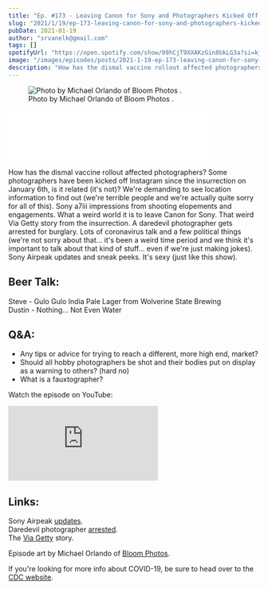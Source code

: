 ```yaml
---
title: "Ep. #173 - Leaving Canon for Sony and Photographers Kicked Off Instagram"
slug: "2021/1/19/ep-173-leaving-canon-for-sony-and-photographers-kicked-off-instagram"
pubDate: 2021-01-19
author: "srvanelk@gmail.com"
tags: []
spotifyUrl: "https://open.spotify.com/show/09hCjT9XXAKzGin8bkLG3a?si=kjRZvQ1JTb6Ov3HVzSSlWA"
image: "/images/episodes/posts/2021-1-19-ep-173-leaving-canon-for-sony-and-photographers-kicked-off-instagram/Michael+Orlando+-+2.webp"
description: "How has the dismal vaccine rollout affected photographers? Some photographers have been kicked off Instagram since the insurrection on January 6th, is it related (it's not)? We're demanding to see location information to find out (we're terrible people and we're actually quite sorry for all of this). Sony a7iii impressions from shooting elopements and engagements. What a weird world it is to leave Canon for Sony. That weird Via Getty story from the insurrection. A daredevil photographer gets arrested for burglary. Lots of coronavirus talk and a few political things (we're not sorry about that... it's been a weird time period and we think it's important to talk about that kind of stuff... even if we're just making jokes). Sony Airpeak updates and sneak peeks. It's sexy (just like this show)."
---
```


<figure>
  <img src="/images/episodes/posts/2021-1-19-ep-173-leaving-canon-for-sony-and-photographers-kicked-off-instagram/Michael+Orlando+-+2.webp" alt=" Photo by Michael Orlando of  Bloom Photos . " />
  <figcaption>Photo by Michael Orlando of  Bloom Photos .</figcaption>
</figure>
<iframe class="embedly-embed" src="//cdn.embedly.com/widgets/media.html?src=https%3A%2F%2Fanchor.fm%2Fweddingphotohangover%2Fembed%2Fepisodes%2FEp--173---Leaving-Canon-for-Sony-and-Photographers-Kicked-Off-Instagram-ep6s5t&display_name=Anchor+FM+Inc.&url=https%3A%2F%2Fanchor.fm%2Fweddingphotohangover%2Fepisodes%2FEp--173---Leaving-Canon-for-Sony-and-Photographers-Kicked-Off-Instagram-ep6s5t&image=https%3A%2F%2Fd3t3ozftmdmh3i.cloudfront.net%2Fproduction%2Fpodcast_uploaded_episode400%2F805714%2F805714-1611098469878-1721e3c60cb2f.jpg&key=61d05c9d54e8455ea7a9677c366be814&type=text%2Fhtml&schema=anchor&wmode=opaque" width="400" height="102" scrolling="no" title="Anchor FM Inc. embed" frameborder="0" allow="autoplay; fullscreen" allowfullscreen="true"></iframe>

How has the dismal vaccine rollout affected photographers? Some photographers have been kicked off Instagram since the insurrection on January 6th, is it related (it's not)? We're demanding to see location information to find out (we're terrible people and we're actually quite sorry for all of this). Sony a7iii impressions from shooting elopements and engagements. What a weird world it is to leave Canon for Sony. That weird Via Getty story from the insurrection. A daredevil photographer gets arrested for burglary. Lots of coronavirus talk and a few political things (we're not sorry about that... it's been a weird time period and we think it's important to talk about that kind of stuff... even if we're just making jokes). Sony Airpeak updates and sneak peeks. It's sexy (just like this show).

## Beer Talk:  
Steve - Gulo Gulo India Pale Lager from Wolverine State Brewing  
Dustin - Nothing... Not Even Water

## Q&A:
- Any tips or advice for trying to reach a different, more high end, market?
- Should all hobby photographers be shot and their bodies put on display as a warning to others? (hard no)
- What is a fauxtographer?

Watch the episode on YouTube:
<iframe src="https://www.youtube.com/embed/7euhStpwzm0" frameborder="0" allow="autoplay; encrypted-media" allowfullscreen></iframe>

## Links:  
Sony Airpeak [updates](https://petapixel.com/2021/01/11/sony-reveals-the-design-and-release-timeline-for-its-airpeak-drone/).  
Daredevil photographer [arrested](https://petapixel.com/2021/01/08/daredevil-photographer-arrested-for-burglary-trespassing-after-month-long-chase/).  
The [Via Getty](https://petapixel.com/2021/01/12/twitter-users-thought-the-name-of-this-capitol-rioter-was-via-getty/) story.

Episode art by Michael Orlando of [Bloom Photos](https://www.bloomphotographs.com/).

If you're looking for more info about COVID-19, be sure to head over to the [CDC website](https://www.cdc.gov/coronavirus/2019-ncov/index.html).
